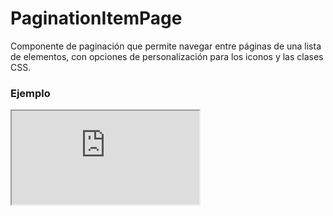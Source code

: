 # PaginationItemPage

Componente de paginación que permite navegar entre páginas de una lista de elementos, con opciones de personalización para los iconos y las clases CSS.


### Ejemplo

<Iframe minHeightIframe="30dvh" src="https://fenextjs-component-storybook.vercel.app/iframe.html?args=&id=pagination-paginationitempage--index&viewMode=story" />

### Importación

Para importar el componente PaginationItemPage, se puede hacer desde fenextjs

```tsx copy
import { PaginationItemPage } from "fenextjs";
```

### Parámetros

| Parámetro | Tipo | Requerido | Default | Descripcion |
| --------- | ---- | --------- | ------- | ----------- |
| classNameContent | string | no | '' | Clase CSS para el contenedor principal de la paginación. |
| classNameUp | string | no | '' | Clase CSS para el botón 'Go Up'. |
| classNamePre | string | no | '' | Clase CSS para el botón de página anterior. |
| classNameCurrent | string | no | '' | Clase CSS para el número de la página actual. |
| classNameCurrentItem | string | no | '' | Clase CSS para el elemento de la página actual. |
| classNameNext | string | no | '' | Clase CSS para el botón de la página siguiente. |
| classNameDown | string | no | '' | Clase CSS para el botón 'Go Down'. |
| icons | object | no | \{ up: \<PaginationUp /\>, pre: \<PaginationPre /\>, next: \<PaginationNext /\>, down: \<PaginationDown /\> \} | Objetos de iconos personalizados para cada botón de la paginación. |
| defaultPage | number | no | 0 | Página por defecto a mostrar al montar el componente. |
| nItems | number | sí |  | Número total de elementos a paginar. |
| nItemsPage | number | no | 10 | Número de elementos a mostrar por página. |
| disabled | boolean | no | false | Deshabilita la navegación del componente si se establece en true. |
| hiddenIfNItemsSmallerThanOrEqualNItemsPage | boolean | no | true | Oculta la paginación si el número de elementos es menor o igual que los elementos por página. |
| onChangePage | (page: number) =\> void | no |  | Función de callback que se llama cuando cambia la página. |

### Storybook

Para ver el storybook del componente lo puede hacer con este [link](https://fenextjs-component-storybook.vercel.app/?path=/story/pagination-paginationitempage--index)

### Usos

- Paginación básica con 50 elementos y 10 elementos por página

```tsx copy
<PaginationItemPage nItems={50} />
```

- Paginación con estilos personalizados y deshabilitada

```tsx copy
<PaginationItemPage nItems={50} classNameContent="custom-class" disabled />
```

- Paginación con callback en cambio de página

```tsx copy
<PaginationItemPage nItems={50} onChangePage={(page) => console.log('Página actual:', page)} />
```

